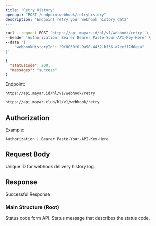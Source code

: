 ```yaml
---
title: "Retry History"
openapi: "POST /endpointwebhook/retryhistory"
description: "Endpoint retry your webhook history data"
---
```


<RequestExample>

```bash Request Example
curl --request POST 'https://api.mayar.id/hl/v1/webhook/retry' \
--header 'Authorization: Bearer Bearer Paste-Your-API-Key-Here' \
--data '{
    "webhookHistoryId": "9f8050f0-9a58-4432-bf36-a7eeff7d6aea"
}'
```

</RequestExample>

<ResponseExample>

```json Response Example 200
{
  "statusCode": 200,
  "messages": "success"
}
```

</ResponseExample>

Endpoint:

<CodeGroup>

```Production Production
https://api.mayar.id/hl/v1/webhook/retry
```


```Sandbox Sandbox
https://api.mayar.club/hl/v1/webhook/retry
```

</CodeGroup>

## Authorization

<ResponseField name="Authorization" type="string" required>
  Example:

  `Authorization | Bearer Paste-Your-API-Key-Here`
</ResponseField>

## Request Body

<ParamField path="webhookHistoryId" type="string" required="false">
  Unique ID for webhook delivery history log.
</ParamField>

## Response

Successful Response

### Main Structure (Root)

<ResponseField name="statusCode" type="integer" required>
  Status code form API.
</ResponseField>

<ResponseField name="messages" type="string" required>
  Status message that describes the status code.
</ResponseField>